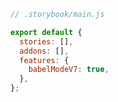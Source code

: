 ```js
// .storybook/main.js

export default {
  stories: [],
  addons: [],
  features: {
    babelModeV7: true,
  },
};
```
